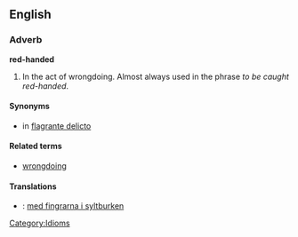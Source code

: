 ==English==
===Adverb===
'''red-handed'''

# In the act of wrongdoing.  Almost always used in the phrase ''to be caught red-handed''.

====Synonyms====
*in [[flagrante delicto]]

====Related terms====
*[[wrongdoing]]

====Translations====
*{{sv}}: [[med fingrarna i syltburken]]

[[Category:Idioms]]